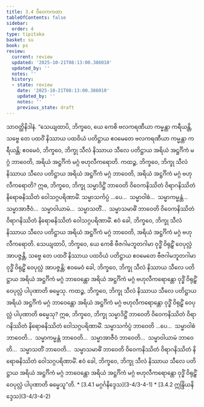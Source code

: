 ```yaml
---
title: 3.4 ဝိဝေကကထာ
tableOfContents: false
sidebar:
  order: 4
type: tipitaka
basket: su
book: ps
review:
  current: review
  updated: '2025-10-21T08:13:00.386010'
  updated_by: ''
  notes: ''
  history:
  - state: review
    date: '2025-10-21T08:13:00.386010'
    updated_by: ''
    notes: ''
    previous_state: draft
---
```



<DynamicBreadcrumb />


<ReviewStatus review={frontmatter.review} showDetails={true} />

<HypothesisAnnotation frontmatter={frontmatter} />

<Division number="22" book="ps" e="ch" v="26" p="313">

<Paragraph number="1834" book="ps">
သာဝတ္ထိနိဒါနံ. “သေယျထာပိ, ဘိက္ခဝေ, ယေ ကေစိ ဗလကရဏီယာ ကမ္မန္တာ ကရီယန္တိ, သဗ္ဗေ တေ ပထဝိံ နိဿာယ ပထဝိယံ ပတိဋ္ဌာယ ဧဝမေတေ ဗလကရဏီယာ ကမ္မန္တာ ကရီယန္တိ; ဧဝမေဝံ, ဘိက္ခဝေ, ဘိက္ခု သီလံ နိဿာယ သီလေ ပတိဋ္ဌာယ အရိယံ အဋ္ဌင်္ဂိကံ မဂ္ဂံ ဘာဝေတိ, အရိယံ အဋ္ဌင်္ဂိကံ မဂ္ဂံ ဗဟုလီကရောတိ.


</Paragraph>

<Paragraph number="1835" book="ps">
ကထဉ္စ, ဘိက္ခဝေ, ဘိက္ခု သီလံ နိဿာယ သီလေ ပတိဋ္ဌာယ အရိယံ အဋ္ဌင်္ဂိကံ မဂ္ဂံ ဘာဝေတိ, အရိယံ အဋ္ဌင်္ဂိကံ မဂ္ဂံ ဗဟုလီကရောတိ? ဣဓ, ဘိက္ခဝေ, ဘိက္ခု သမ္မာဒိဋ္ဌိံ ဘာဝေတိ ဝိဝေကနိဿိတံ ဝိရာဂနိဿိတံ နိရောဓနိဿိတံ ဝေါသဂ္ဂပရိဏာမိံ. သမ္မာသင်္ကပ္ပံ …ပေ…  သမ္မာဝါစံ…  သမ္မာကမ္မန္တံ…  သမ္မာအာဇီဝံ…  သမ္မာဝါယာမံ…  သမ္မာသတိံ…  သမ္မာသမာဓိံ ဘာဝေတိ ဝိဝေကနိဿိတံ ဝိရာဂနိဿိတံ နိရောဓနိဿိတံ ဝေါသဂ္ဂပရိဏာမိံ. ဧဝံ ခေါ, ဘိက္ခဝေ, ဘိက္ခု သီလံ နိဿာယ သီလေ ပတိဋ္ဌာယ အရိယံ အဋ္ဌင်္ဂိကံ မဂ္ဂံ ဘာဝေတိ, အရိယံ အဋ္ဌင်္ဂိကံ မဂ္ဂံ ဗဟုလီကရောတိ.


</Paragraph>

</Division>
<Division number="23" book="ps" e="ch" v="26" p="315">

<Paragraph number="1836" book="ps">
သေယျထာပိ, ဘိက္ခဝေ, ယေ ကေစိ ဗီဇဂါမဘူတဂါမာ ဝုဒ္ဓိံ ဝိရုဠှိံ ဝေပုလ္လံ အာပဇ္ဇန္တိ, သဗ္ဗေ တေ ပထဝိံ နိဿာယ ပထဝိယံ ပတိဋ္ဌာယ ဧဝမေတေ ဗီဇဂါမဘူတဂါမာ ဝုဒ္ဓိံ ဝိရုဠှိံ ဝေပုလ္လံ အာပဇ္ဇန္တိ; ဧဝမေဝံ ခေါ, ဘိက္ခဝေ, ဘိက္ခု သီလံ နိဿာယ သီလေ ပတိဋ္ဌာယ အရိယံ အဋ္ဌင်္ဂိကံ မဂ္ဂံ ဘာဝေန္တော အရိယံ အဋ္ဌင်္ဂိကံ မဂ္ဂံ ဗဟုလီကရောန္တော ဝုဒ္ဓိံ ဝိရုဠှိံ ဝေပုလ္လံ ပါပုဏာတိ ဓမ္မေသု.


</Paragraph>

<Paragraph number="1837" book="ps">
ကထဉ္စ, ဘိက္ခဝေ, ဘိက္ခု သီလံ နိဿာယ သီလေ ပတိဋ္ဌာယ အရိယံ အဋ္ဌင်္ဂိကံ မဂ္ဂံ ဘာဝေန္တော အရိယံ အဋ္ဌင်္ဂိကံ မဂ္ဂံ ဗဟုလီကရောန္တော ဝုဒ္ဓိံ ဝိရုဠှိံ ဝေပုလ္လံ ပါပုဏာတိ ဓမ္မေသု? ဣဓ, ဘိက္ခဝေ, ဘိက္ခု သမ္မာဒိဋ္ဌိံ ဘာဝေတိ ဝိဝေကနိဿိတံ ဝိရာဂနိဿိတံ နိရောဓနိဿိတံ ဝေါသဂ္ဂပရိဏာမိံ. သမ္မာသင်္ကပ္ပံ ဘာဝေတိ …ပေ…  သမ္မာဝါစံ ဘာဝေတိ…  သမ္မာကမ္မန္တံ ဘာဝေတိ…  သမ္မာအာဇီဝံ ဘာဝေတိ…  သမ္မာဝါယာမံ ဘာဝေတိ…  သမ္မာသတိံ ဘာဝေတိ…  သမ္မာသမာဓိံ ဘာဝေတိ ဝိဝေကနိဿိတံ ဝိရာဂနိဿိတံ နိရောဓနိဿိတံ ဝေါသဂ္ဂပရိဏာမိံ. ဧဝံ ခေါ, ဘိက္ခဝေ, ဘိက္ခု သီလံ နိဿာယ သီလေ ပတိဋ္ဌာယ အရိယံ အဋ္ဌင်္ဂိကံ မဂ္ဂံ ဘာဝေန္တော အရိယံ အဋ္ဌင်္ဂိကံ မဂ္ဂံ ဗဟုလီကရောန္တော ဝုဒ္ဓိံ ဝိရုဠှိံ ဝေပုလ္လံ ပါပုဏာတိ ဓမ္မေသူ”တိ.

</Paragraph>
</Division>

<TableOfContents book="ps" section="3.4">
* [3.4.1 မဂ္ဂင်္ဂနိဒ္ဒေသ](3-4/3-4-1)
* [3.4.2 ဣန္ဒြိယနိဒ္ဒေသ](3-4/3-4-2)
</TableOfContents>